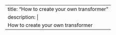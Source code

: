 ---
title: "How to create your own transformer"
description: |
  How to create your own transformer
---